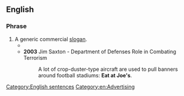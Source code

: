 ==English==

===Phrase===
{{en-phrase|[[eat|Eat]] [[at]] [[Joe's]]}}

# A generic commercial [[slogan]].
#* {{quote-book
|en
|title=Academic American Encyclopedia
|year=1996
|page=332
|url=http://books.google.com/books?id=bOBEAAAAMAAJ
|isbn=0717220605
|author=Grolier
|indent2=*:
|passage=For most of the inhabitants of most parts of the world today, the notion of costume begins and often ends with some variant of "'''Eat at Joe's'''."}}
#* '''2003''' Jim Saxton - Department of Defenses Role in Combating Terrorism
#*: A lot of crop-duster-type aircraft are used to pull banners around football stadiums: '''Eat at Joe's'''.

[[Category:English sentences]]
[[Category:en:Advertising]]
